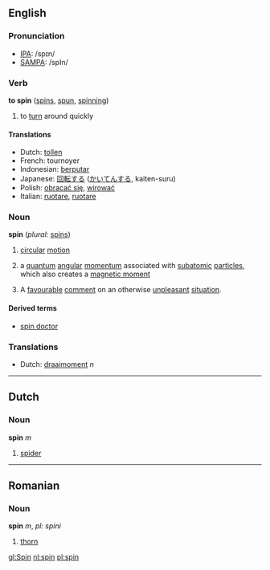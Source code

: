 ==English==

=== Pronunciation ===
*[[w:IPA|IPA]]: /spɪn/
*[[w:SAMPA|SAMPA]]: /spIn/

=== Verb ===
'''to spin''' ([[spins]], [[spun]], [[spinning]])
# to [[turn]] around quickly

==== Translations ====
*Dutch: [[tollen]]
*French: tournoyer
*Indonesian: [[putar|berputar]]
*Japanese: [[回転]]する ([[かいてん]]する, kaiten-suru)
*Polish: [[obracać się]], [[wirować]]
*Italian: [[ruotare]], [[ruotare]]

=== Noun ===
'''spin'''  (''plural:'' [[spins]])

#[[circular]] [[motion]]
#{{Physics}} a [[quantum]] [[angular]] [[momentum]] associated with [[subatomic]] [[particle]]s, which also creates a [[magnetic moment]]
# A [[favourable]] [[comment]] on an otherwise [[unpleasant]] [[situation]].

====Derived terms====
*[[spin doctor]]

=== Translations ===
*Dutch: [[draaimoment]] ''n''

----

==Dutch==

=== Noun ===

'''spin''' ''m''

# [[spider]]
----

==Romanian==

=== Noun ===

'''spin''' ''m'', ''pl: spini''

# [[thorn]]

[[gl:Spin]]
[[nl:spin]]
[[pl:spin]]